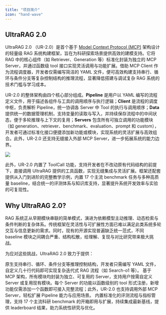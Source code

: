 ```yaml
---
title: "项目简介"
icon: "hand-wave"
---
```


## UltraRAG 2.0

UltraRAG 2.0 （UR-2.0）是首个基于 [Model Context Protocol (MCP)](https://modelcontextprotocol.io/overview) 架构设计的轻量级 RAG 系统构建框架，旨在为科研探索场景提供高效的建模支持。它将 RAG 中的核心组件（如 Retriever、Generation 等）标准化封装为独立的 MCP Server，并通过函数级 tool 接口实现灵活调用与功能扩展。借助 MCP Client 作为流程调度器，开发者仅需编写简洁的 YAML 文件，便可高效构建支持串行、循环与条件分支等复杂控制结构的推理流程，显著降低搭建与调试复杂 RAG 系统的技术门槛与学习成本。

UR-2.0 的整体架构由四个核心部分组成。**Pipeline** 是用户以 YAML 编写的流程定义文件，用于描述各组件与工具的调用顺序与执行逻辑；**Client** 是流程的调度中枢，负责解析 Pipeline，统一协调各 Server 中 Tool 的执行与调用顺序；**Data** 提供统一的数据管理机制，支持变量的读取与写入，并持续保存流程中的中间状态，便于多轮推理与上下文的复用；**Servers** 包含所有可独立调用的功能模块（如 generation、retriever、benchmark、evaluation、prompt 和 custom），开发者可通过标准化接口便捷添加新功能或模块，实现系统的灵活扩展与高效组合。此外，UR-2.0 还支持无缝接入外部 MCP Server，进一步拓展系统的能力边界。

![](/images/getting_started/intro.png)

此外，UR-2.0 内置了 ToolCall 功能，支持开发者在不改动原有代码结构的前提下，直接调用 UltraRAG 提供的工具函数，实现无缝集成与灵活扩展。框架还配套提供从入门到进阶的完整教学示例，内置 17 个主流 benchmark 任务与多种高质量 baseline，结合统一的评测体系与知识库支持，显著提升系统开发效率与实验的可复现性。

## Why UltraRAG 2.0?

RAG 系统正从早期模块串联的简单模式，演进为依赖模型主动推理、动态检索与条件判断的复杂体系。传统框架在灵活性与可扩展性方面已难以满足此类系统多轮交互与信息更新的需求。同时，现有的开源实现普遍缺乏统一范式，不同 baseline 模块之间耦合严重、结构松散，给理解、复现与对比研究带来极大挑战。

为应对这些挑战，UltraRAG 2.0 致力于提供：

<Card title="🚀低代码构建复杂 Pipeline">
  原生支持串行、循环、条件分支等推理控制结构，开发者只需编写 YAML 文件，自定义几十行代码即可实现复杂迭代式 RAG 流程（如 Search-o1 等）。
</Card>

<Card title="⚡ 快速复现与功能扩展">
  基于 MCP 架构，所有模块均封装为独立、可复用的 Server，支持用户按需自定义 Server 或复用现有模块。每个 Server 的功能以函数级别的 tool 形式注册，新增功能仅需添加一个函数即可接入完整流程；此外，UR-2.0 也支持调用外部 MCP Server，轻松扩展 Pipeline 能力与应用场景。
</Card>

<Card title="📊 统一评测与对比">
  内置标准化的评测流程与指标管理，支持 17 个主流科研 benchmark 的开箱即用与扩展，持续集成最新基线，提供 leaderboard 结果，助力系统性研究与优化。
</Card>
